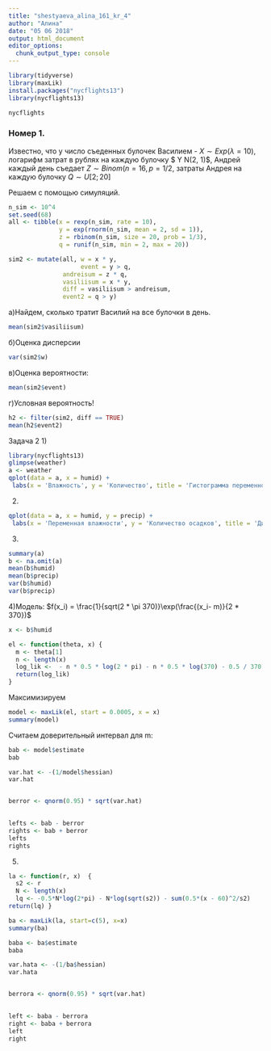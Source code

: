 ```yaml
---
title: "shestyaeva_alina_161_kr_4"
author: "Алина"
date: "05 06 2018"
output: html_document
editor_options: 
  chunk_output_type: console
---
```


```r
library(tidyverse)
library(maxLik)
install.packages("nycflights13")
library(nycflights13)

```
```r
nycflights

```
### Номер 1.

Известно, что у число съеденных булочек Василием - $X \sim Exp(\lambda = 10)$, логарифм затрат в рублях на каждую булочку  $ Y \sim N(2, 1)$, Андрей каждый день съедает $Z \sim Binom(n=16, p=1/2$, затраты Андрея на каждую булочку $Q \sim U[2;20]$


Решаем с помощью симуляций.

```r
n_sim <- 10^4
set.seed(68)
all <- tibble(x = rexp(n_sim, rate = 10),
              y = exp(rnorm(n_sim, mean = 2, sd = 1)),
              z = rbinom(n_sim, size = 20, prob = 1/3),
              q = runif(n_sim, min = 2, max = 20))

sim2 <- mutate(all, w = x * y,
                    event = y > q,
               andreisum = z * q,
               vasiliisum = x * y,
               diff = vasiliisum > andreisum,
               event2 = q > y)


```

a)Найдем, сколько тратит Василий на все булочки в день.

```r
mean(sim2$vasiliisum)
```

б)Оценка дисперсии
```r
var(sim2$w)
```

в)Оценка вероятности:
```r
mean(sim2$event)
```

г)Условная вероятность!
```r
h2 <- filter(sim2, diff == TRUE)
mean(h2$event2)
```
Задача 2
1)
```r
library(nycflights13)
glimpse(weather)
a <- weather
qplot(data = a, x = humid) +
 labs(x = 'Влажность', y = 'Количество', title = 'Гистограмма переменной влажности') 
```
2)
```r
qplot(data = a, x = humid, y = precip) +
 labs(x = 'Переменная влажности', y = 'Количество осадков', title = 'Диаграмма рассеяния')
```
3) 
```r
summary(a)
b <- na.omit(a)
mean(b$humid)
mean(b$precip)
var(b$humid)
var(b$precip)
```
4)Модель:  $f(x_i) = \frac{1}{sqrt(2 * \pi 370)}\exp(\frac{(x_i- m)}{2 * 370})$

```r
x <- b$humid

el <- function(theta, x) {
  m <- theta[1]
  n <- length(x)
  log_lik <-  - n * 0.5 * log(2 * pi) - n * 0.5 * log(370) - 0.5 / 370 * sum(x - m)^2
  return(log_lik)
}

```
Максимизируем
```r
model <- maxLik(el, start = 0.0005, x = x)
summary(model)

```

Cчитаем доверительный интервал для m:

```r
bab <- model$estimate
bab

var.hat <- -(1/model$hessian)
var.hat


berror <- qnorm(0.95) * sqrt(var.hat)
                                             

lefts <- bab - berror
rights <- bab + berror
lefts
rights
```
5)

```r
la <- function(r, x)  {
  s2 <- r
  N <- length(x)
  lq <- -0.5*N*log(2*pi) - N*log(sqrt(s2)) - sum(0.5*(x - 60)^2/s2)
return(lq) }
```

```r
ba <- maxLik(la, start=c(5), x=x) 
summary(ba)
```

```r
baba <- ba$estimate
baba

var.hata <- -(1/ba$hessian)
var.hata


berrora <- qnorm(0.95) * sqrt(var.hat)
                                             

left <- baba - berrora
right <- baba + berrora
left
right
```



